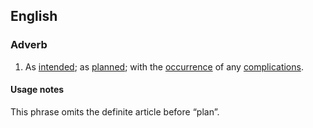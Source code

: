 ==English==

===Adverb===
{{en-adv|pos=[[according]] to [[plan]]}}

# As [[intend]]ed; as [[plan]]ned; with the [[occurrence]] of any [[complication]]s.

====Usage notes====
This phrase omits the definite article before “plan”.